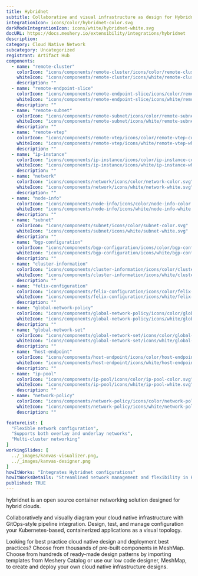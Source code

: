 ```yaml
---
title: Hybridnet
subtitle: Collaborative and visual infrastructure as design for Hybridnet
integrationIcon: icons/color/hybridnet-color.svg
darkModeIntegrationIcon: icons/white/hybridnet-white.svg
docURL: https://docs.meshery.io/extensibility/integrations/hybridnet
description: 
category: Cloud Native Network
subcategory: Uncategorized
registrant: Artifact Hub
components:
  - name: "remote-cluster"
    colorIcon: "icons/components/remote-cluster/icons/color/remote-cluster-color.svg"
    whiteIcon: "icons/components/remote-cluster/icons/white/remote-cluster-white.svg"
    description: ""
  - name: "remote-endpoint-slice"
    colorIcon: "icons/components/remote-endpoint-slice/icons/color/remote-endpoint-slice-color.svg"
    whiteIcon: "icons/components/remote-endpoint-slice/icons/white/remote-endpoint-slice-white.svg"
    description: ""
  - name: "remote-subnet"
    colorIcon: "icons/components/remote-subnet/icons/color/remote-subnet-color.svg"
    whiteIcon: "icons/components/remote-subnet/icons/white/remote-subnet-white.svg"
    description: ""
  - name: "remote-vtep"
    colorIcon: "icons/components/remote-vtep/icons/color/remote-vtep-color.svg"
    whiteIcon: "icons/components/remote-vtep/icons/white/remote-vtep-white.svg"
    description: ""
  - name: "ip-instance"
    colorIcon: "icons/components/ip-instance/icons/color/ip-instance-color.svg"
    whiteIcon: "icons/components/ip-instance/icons/white/ip-instance-white.svg"
    description: ""
  - name: "network"
    colorIcon: "icons/components/network/icons/color/network-color.svg"
    whiteIcon: "icons/components/network/icons/white/network-white.svg"
    description: ""
  - name: "node-info"
    colorIcon: "icons/components/node-info/icons/color/node-info-color.svg"
    whiteIcon: "icons/components/node-info/icons/white/node-info-white.svg"
    description: ""
  - name: "subnet"
    colorIcon: "icons/components/subnet/icons/color/subnet-color.svg"
    whiteIcon: "icons/components/subnet/icons/white/subnet-white.svg"
    description: ""
  - name: "bgp-configuration"
    colorIcon: "icons/components/bgp-configuration/icons/color/bgp-configuration-color.svg"
    whiteIcon: "icons/components/bgp-configuration/icons/white/bgp-configuration-white.svg"
    description: ""
  - name: "cluster-information"
    colorIcon: "icons/components/cluster-information/icons/color/cluster-information-color.svg"
    whiteIcon: "icons/components/cluster-information/icons/white/cluster-information-white.svg"
    description: ""
  - name: "felix-configuration"
    colorIcon: "icons/components/felix-configuration/icons/color/felix-configuration-color.svg"
    whiteIcon: "icons/components/felix-configuration/icons/white/felix-configuration-white.svg"
    description: ""
  - name: "global-network-policy"
    colorIcon: "icons/components/global-network-policy/icons/color/global-network-policy-color.svg"
    whiteIcon: "icons/components/global-network-policy/icons/white/global-network-policy-white.svg"
    description: ""
  - name: "global-network-set"
    colorIcon: "icons/components/global-network-set/icons/color/global-network-set-color.svg"
    whiteIcon: "icons/components/global-network-set/icons/white/global-network-set-white.svg"
    description: ""
  - name: "host-endpoint"
    colorIcon: "icons/components/host-endpoint/icons/color/host-endpoint-color.svg"
    whiteIcon: "icons/components/host-endpoint/icons/white/host-endpoint-white.svg"
    description: ""
  - name: "ip-pool"
    colorIcon: "icons/components/ip-pool/icons/color/ip-pool-color.svg"
    whiteIcon: "icons/components/ip-pool/icons/white/ip-pool-white.svg"
    description: ""
  - name: "network-policy"
    colorIcon: "icons/components/network-policy/icons/color/network-policy-color.svg"
    whiteIcon: "icons/components/network-policy/icons/white/network-policy-white.svg"
    description: ""

featureList: [
  "Flexible network configuration",
  "Supports both overlay and underlay networks",
  "Multi-cluster networking"
]
workingSlides: [
  ../_images/kanvas-visualizer.png,
  ../_images/kanvas-designer.png
]
howItWorks: "Integrates Hybridnet configurations"
howItWorksDetails: "Streamlined network management and flexibility in Kubernetes"
published: TRUE
---
```

<p>
hybridnet is an open source container networking solution designed for hybrid clouds.


</p>
<p>
    Collaboratively and visually diagram your cloud native infrastructure with GitOps-style pipeline integration. Design, test, and manage configuration your Kubernetes-based, containerized applications as a visual topology.
</p>
<p>
    Looking for best practice cloud native design and deployment best practices? Choose from thousands of pre-built components in MeshMap. Choose from hundreds of ready-made design patterns by importing templates from Meshery Catalog or use our low code designer, MeshMap, to create and deploy your own cloud native infrastructure designs.
</p>
